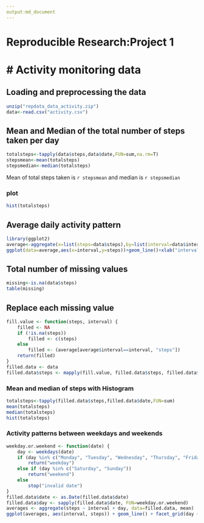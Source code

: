 ```yaml
---
output:md_document
---
```


# Reproducible Research:Project 1
# Activity monitoring data
=============================

## Loading and preprocessing the data
```r
unzip("repdata_data_activity.zip")
data<-read.csv("activity.csv")
```
## Mean and Median of the total number of steps taken per day
```r
totalsteps<-tapply(data$steps,data$date,FUN=sum,na.rm=T)
stepsmean<-mean(totalsteps)
stepsmedian<-median(totalsteps)
```
Mean of total steps taken is `r stepsmean` and median is `r stepsmedian`

### plot
```r
hist(totalsteps)
```
## Average daily activity pattern

```r
library(ggplot2)
average<-aggregate(x=list(steps=data$steps),by=list(interval=data$interval),FUN=mean,na.rm=T)
ggplot(data=average,aes(x=interval,y=steps))+geom_line()+xlab("intervals")+ylab("steps")
```
## Total number of missing values
```r
missing<-is.na(data$steps)
table(missing)
```
## Replace each missing value
```r
fill.value <- function(steps, interval) {
    filled <- NA
    if (!is.na(steps))
        filled <- c(steps)
    else
        filled <- (average[average$interval==interval, "steps"])
    return(filled)
}
filled.data <- data
filled.data$steps <- mapply(fill.value, filled.data$steps, filled.data$interval)
```
### Mean and median of steps with Histogram
```r
totalsteps<-tapply(filled.data$steps,filled.data$date,FUN=sum)
mean(totalsteps)
median(totalsteps)
hist(totalsteps)
```
### Activity patterns between weekdays and weekends
```r
weekday.or.weekend <- function(date) {
    day <- weekdays(date)
    if (day %in% c("Monday", "Tuesday", "Wednesday", "Thursday", "Friday"))
        return("weekday")
    else if (day %in% c("Saturday", "Sunday"))
        return("weekend")
    else
        stop("invalid date")
}
filled.data$date <- as.Date(filled.data$date)
filled.data$day <- sapply(filled.data$date, FUN=weekday.or.weekend)
averages <- aggregate(steps ~ interval + day, data=filled.data, mean)
ggplot(averages, aes(interval, steps)) + geom_line() + facet_grid(day ~ .) +xlab("5-minute interval") + ylab("Number of steps")
```